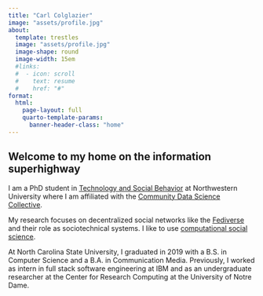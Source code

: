 ```yaml
---
title: "Carl Colglazier"
image: "assets/profile.jpg"
about:
  template: trestles
  image: "assets/profile.jpg"
  image-shape: round
  image-width: 15em
  #links:
  #  - icon: scroll
  #    text: resume
  #    href: "#"
format:
  html:
    page-layout: full
    quarto-template-params:
      banner-header-class: "home"
---
```


## Welcome to my home on the information superhighway

I am a PhD student in [Technology and Social Behavior](https://tsb.northwestern.edu/) at Northwestern University where I am affiliated with the [Community Data Science Collective](https://communitydata.science/).

My research focuses on decentralized social networks like the [Fediverse](https://en.wikipedia.org/wiki/Fediverse) and their role as sociotechnical systems. I like to use [computational social science](https://en.wikipedia.org/wiki/Computational_social_science).

At North Carolina State University, I graduated in 2019 with a B.S. in
Computer Science and a B.A. in Communication Media. Previously, I worked as intern in full stack software engineering at IBM and as an undergraduate researcher at the Center for Research Computing at the University of Notre Dame.
